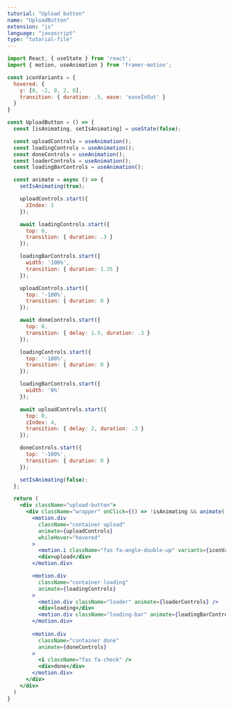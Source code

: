 ```yaml
---
tutorial: "Upload button"
name: "UploadButton"
extension: "js"
language: "javascript"
type: "tutorial-file"
---
```


```jsx
import React, { useState } from 'react';
import { motion, useAnimation } from 'framer-motion';

const iconVariants = {
  hovered: {
    y: [0, -2, 0, 2, 0],
    transition: { duration: .5, ease: 'easeInOut' }
  }
}

const UploadButton = () => {
  const [isAnimating, setIsAnimating] = useState(false);

  const uploadControls = useAnimation();
  const loadingControls = useAnimation();
  const doneControls = useAnimation();
  const loaderControls = useAnimation();
  const loadingBarControls = useAnimation();

  const animate = async () => {
    setIsAnimating(true);

    uploadControls.start({
      zIndex: 1
    });

    await loadingControls.start({
      top: 0,
      transition: { duration: .3 }
    });

    loadingBarControls.start({
      width: '100%',
      transition: { duration: 1.35 }
    });

    uploadControls.start({
      top: '-100%',
      transition: { duration: 0 }
    });

    await doneControls.start({ 
      top: 0,
      transition: { delay: 1.5, duration: .3 }
    });

    loadingControls.start({
      top: '-100%',
      transition: { duration: 0 }
    });

    loadingBarControls.start({
      width: '0%'
    });

    await uploadControls.start({ 
      top: 0,
      zIndex: 4,
      transition: { delay: 2, duration: .3 }
    });

    doneControls.start({
      top: '-100%',
      transition: { duration: 0 }
    });

    setIsAnimating(false);
  };

  return (
    <div className="upload-button">
      <div className="wrapper" onClick={() => !isAnimating && animate()}>
        <motion.div 
          className="container upload"
          animate={uploadControls}
          whileHover="hovered"
        >
          <motion.i className="fas fa-angle-double-up" variants={iconVariants}/>
          <div>upload</div>
        </motion.div>

        <motion.div 
          className="container loading"
          animate={loadingControls}
        >
          <motion.div className="loader" animate={loaderControls} />
          <div>loading</div>
          <motion.div className="loading-bar" animate={loadingBarControls}/>
        </motion.div>
        
        <motion.div  
          className="container done"
          animate={doneControls}
        >
          <i className="fas fa-check" />
          <div>done</div>
        </motion.div>
      </div>
    </div>
  )
}
```